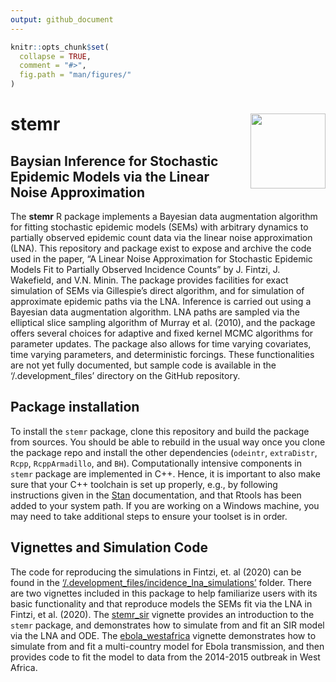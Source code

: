 ```yaml
---
output: github_document
---
```


<!-- README.md is generated from README.Rmd. Please edit that file -->

```r
knitr::opts_chunk$set(
  collapse = TRUE,
  comment = "#>",
  fig.path = "man/figures/"
)
```

# stemr <img src="man/figures/logo.png" align="right" alt="" width="120" />

## Baysian Inference for Stochastic Epidemic Models via the Linear Noise Approximation

The __stemr__ R package implements a Bayesian data augmentation algorithm for 
fitting stochastic epidemic models (SEMs) with arbitrary dynamics to partially 
observed epidemic count data via the linear noise approximation (LNA). This 
repository and package exist to expose and archive the code used in the paper, 
"A Linear Noise Approximation for Stochastic Epidemic Models Fit to Partially 
Observed Incidence Counts" by J. Fintzi, J. Wakefield, and V.N. Minin. The 
package provides facilities for exact simulation of SEMs via Gillespie's direct 
algorithm, and for simulation of approximate epidemic paths via the LNA. 
Inference is carried out using a Bayesian data augmentation algorithm. LNA paths 
are sampled via the elliptical slice sampling algorithm of Murray et al. (2010), 
and the package  offers several choices for adaptive and fixed kernel MCMC 
algorithms for parameter updates. The package also allows for time varying 
covariates, time varying parameters, and deterministic forcings. These 
functionalities are not yet fully documented, but sample code is available in 
the '/.development_files' directory on the GitHub repository.

## Package installation
To install the `stemr` package, clone this repository and build the package from sources. You should be able to rebuild in the usual way once you clone the package repo and install the other dependencies (`odeintr`,  `extraDistr`, `Rcpp`, `RcppArmadillo`, and `BH`). Computationally intensive components in `stemr` package are implemented in C++. Hence, it is important to also make sure that your C++ toolchain is set up properly, e.g., by following instructions given in the [Stan](https://github.com/stan-dev/rstan/wiki/RStan-Getting-Started) documentation, and that Rtools has been added to your system path. If you are working on a Windows machine, you may need to take additional steps to ensure your toolset is in order. 

## Vignettes and Simulation Code
The code for reproducing the simulations in Fintzi, et. al (2020) can be found in the 
['/.development_files/incidence_lna_simulations'](https://github.com/fintzij/stemr/tree/master/.development_files/incidence_lna_simulations) folder.
There are two vignettes included in this package to help familiarize users
with its basic functionality and that reproduce models the SEMs fit via the LNA
in Fintzi, et al. (2020). The [stemr_sir](https://github.com/fintzij/stemr/blob/master/vignettes/stemr_sir.Rmd) vignette provides an introduction to
the `stemr` package, and demonstrates how to simulate from and fit an SIR model
via the LNA and ODE. The [ebola_westafrica](https://github.com/fintzij/stemr/blob/master/vignettes/ebola_westafrica.Rmd) vignette demonstrates how to simulate
from and fit a multi-country model for Ebola transmission, and then provides code
to fit the model to data from the 2014-2015 outbreak in West Africa. 
